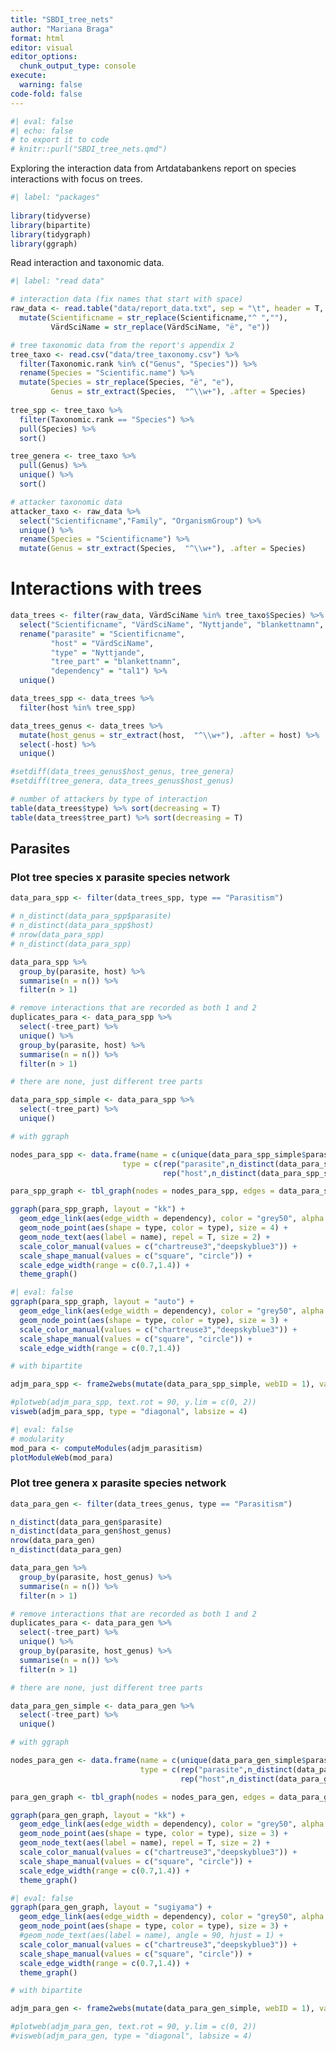 ```yaml
---
title: "SBDI_tree_nets"
author: "Mariana Braga"
format: html
editor: visual
editor_options: 
  chunk_output_type: console
execute:
  warning: false
code-fold: false
---
```


```r
#| eval: false
#| echo: false
# to export it to code 
# knitr::purl("SBDI_tree_nets.qmd")
```


Exploring the interaction data from Artdatabankens report on species interactions with focus on trees.

```r
#| label: "packages"
 
library(tidyverse)
library(bipartite)
library(tidygraph)
library(ggraph)
```

Read interaction and taxonomic data.

```r
#| label: "read data"

# interaction data (fix names that start with space)
raw_data <- read.table("data/report_data.txt", sep = "\t", header = T, fileEncoding = "ISO-8859-1") %>% 
  mutate(Scientificname = str_replace(Scientificname,"^ ",""),
         VärdSciName = str_replace(VärdSciName, "ë", "e"))

# tree taxonomic data from the report's appendix 2
tree_taxo <- read.csv("data/tree_taxonomy.csv") %>% 
  filter(Taxonomic.rank %in% c("Genus", "Species")) %>% 
  rename(Species = "Scientific.name") %>% 
  mutate(Species = str_replace(Species, "ë", "e"),
         Genus = str_extract(Species,  "^\\w+"), .after = Species)
  
tree_spp <- tree_taxo %>% 
  filter(Taxonomic.rank == "Species") %>% 
  pull(Species) %>% 
  sort()

tree_genera <- tree_taxo %>% 
  pull(Genus) %>%
  unique() %>% 
  sort()

# attacker taxonomic data 
attacker_taxo <- raw_data %>% 
  select("Scientificname","Family", "OrganismGroup") %>% 
  unique() %>% 
  rename(Species = "Scientificname") %>% 
  mutate(Genus = str_extract(Species,  "^\\w+"), .after = Species)

```


# Interactions with trees

```r
data_trees <- filter(raw_data, VärdSciName %in% tree_taxo$Species) %>% 
  select("Scientificname", "VärdSciName", "Nyttjande", "blankettnamn", "tal1") %>% 
  rename("parasite" = "Scientificname",
         "host" = "VärdSciName", 
         "type" = "Nyttjande",
         "tree_part" = "blankettnamn",
         "dependency" = "tal1") %>% 
  unique()

data_trees_spp <- data_trees %>% 
  filter(host %in% tree_spp)

data_trees_genus <- data_trees %>% 
  mutate(host_genus = str_extract(host,  "^\\w+"), .after = host) %>% 
  select(-host) %>% 
  unique()

#setdiff(data_trees_genus$host_genus, tree_genera)
#setdiff(tree_genera, data_trees_genus$host_genus)

# number of attackers by type of interaction 
table(data_trees$type) %>% sort(decreasing = T)
table(data_trees$tree_part) %>% sort(decreasing = T)
```



## Parasites

### Plot tree species x parasite species network

```r
data_para_spp <- filter(data_trees_spp, type == "Parasitism")

# n_distinct(data_para_spp$parasite)
# n_distinct(data_para_spp$host)
# nrow(data_para_spp)
# n_distinct(data_para_spp)

data_para_spp %>% 
  group_by(parasite, host) %>% 
  summarise(n = n()) %>% 
  filter(n > 1)

# remove interactions that are recorded as both 1 and 2
duplicates_para <- data_para_spp %>% 
  select(-tree_part) %>% 
  unique() %>% 
  group_by(parasite, host) %>% 
  summarise(n = n()) %>% 
  filter(n > 1)

# there are none, just different tree parts

data_para_spp_simple <- data_para_spp %>% 
  select(-tree_part) %>% 
  unique()
```

```r
# with ggraph

nodes_para_spp <- data.frame(name = c(unique(data_para_spp_simple$parasite), unique(data_para_spp_simple$host)),
                         type = c(rep("parasite",n_distinct(data_para_spp_simple$parasite)), 
                                  rep("host",n_distinct(data_para_spp_simple$host))))

para_spp_graph <- tbl_graph(nodes = nodes_para_spp, edges = data_para_spp_simple)

ggraph(para_spp_graph, layout = "kk") + 
  geom_edge_link(aes(edge_width = dependency), color = "grey50", alpha = 0.8) + 
  geom_node_point(aes(shape = type, color = type), size = 4) +
  geom_node_text(aes(label = name), repel = T, size = 2) +
  scale_color_manual(values = c("chartreuse3","deepskyblue3")) +
  scale_shape_manual(values = c("square", "circle")) +
  scale_edge_width(range = c(0.7,1.4)) +
  theme_graph()
```

```r
#| eval: false
ggraph(para_spp_graph, layout = "auto") + 
  geom_edge_link(aes(edge_width = dependency), color = "grey50", alpha = 0.8) + 
  geom_node_point(aes(shape = type, color = type), size = 3) +
  scale_color_manual(values = c("chartreuse3","deepskyblue3")) +
  scale_shape_manual(values = c("square", "circle")) +
  scale_edge_width(range = c(0.7,1.4))
```


```r
# with bipartite

adjm_para_spp <- frame2webs(mutate(data_para_spp_simple, webID = 1), varnames = c("host","parasite", "type", "dependency"))[[1]]

#plotweb(adjm_para_spp, text.rot = 90, y.lim = c(0, 2))
visweb(adjm_para_spp, type = "diagonal", labsize = 4)
```

```r
#| eval: false
# modularity
mod_para <- computeModules(adjm_parasitism)
plotModuleWeb(mod_para)
```


### Plot tree genera x parasite species network


```r
data_para_gen <- filter(data_trees_genus, type == "Parasitism")

n_distinct(data_para_gen$parasite)
n_distinct(data_para_gen$host_genus)
nrow(data_para_gen)
n_distinct(data_para_gen)

data_para_gen %>% 
  group_by(parasite, host_genus) %>% 
  summarise(n = n()) %>% 
  filter(n > 1)

# remove interactions that are recorded as both 1 and 2
duplicates_para <- data_para_gen %>% 
  select(-tree_part) %>% 
  unique() %>% 
  group_by(parasite, host_genus) %>% 
  summarise(n = n()) %>% 
  filter(n > 1)

# there are none, just different tree parts

data_para_gen_simple <- data_para_gen %>% 
  select(-tree_part) %>% 
  unique()
```

```r
# with ggraph

nodes_para_gen <- data.frame(name = c(unique(data_para_gen_simple$parasite), unique(data_para_gen_simple$host_genus)),
                             type = c(rep("parasite",n_distinct(data_para_gen_simple$parasite)), 
                                      rep("host",n_distinct(data_para_gen_simple$host_genus))))

para_gen_graph <- tbl_graph(nodes = nodes_para_gen, edges = data_para_gen_simple)

ggraph(para_gen_graph, layout = "kk") + 
  geom_edge_link(aes(edge_width = dependency), color = "grey50", alpha = 0.8) + 
  geom_node_point(aes(shape = type, color = type), size = 3) +
  geom_node_text(aes(label = name), repel = T, size = 2) +
  scale_color_manual(values = c("chartreuse3","deepskyblue3")) +
  scale_shape_manual(values = c("square", "circle")) +
  scale_edge_width(range = c(0.7,1.4)) +
  theme_graph()

```

```r
#| eval: false
ggraph(para_gen_graph, layout = "sugiyama") + 
  geom_edge_link(aes(edge_width = dependency), color = "grey50", alpha = 0.8) + 
  geom_node_point(aes(shape = type, color = type), size = 3) +
  #geom_node_text(aes(label = name), angle = 90, hjust = 1) +
  scale_color_manual(values = c("chartreuse3","deepskyblue3")) +
  scale_shape_manual(values = c("square", "circle")) +
  scale_edge_width(range = c(0.7,1.4)) +
  theme_graph()
```


```r
# with bipartite

adjm_para_gen <- frame2webs(mutate(data_para_gen_simple, webID = 1), varnames = c("host_genus","parasite", "type", "dependency"))[[1]]

#plotweb(adjm_para_gen, text.rot = 90, y.lim = c(0, 2))
#visweb(adjm_para_gen, type = "diagonal", labsize = 4)
```



<!-- ## Herbivores -->

<!-- ### Species -->

<!-- ```{r} -->
<!-- data_herbivory <- filter(data_trees, Nyttjande == "Föda") %>% -->
<!--   select("Scientificname", "VärdSciName", "tal1") %>% -->
<!--   rename("herbivore" = "Scientificname", -->
<!--          "host" = "VärdSciName", -->
<!--          "weight" = "tal1") -->

<!-- n_distinct(data_herbivory$herbivore) -->
<!-- n_distinct(data_herbivory$host) -->
<!-- nrow(data_herbivory) -->
<!-- n_distinct(data_herbivory) -->

<!-- duplicates_herb <- data_herbivory %>% -->
<!--   group_by(herbivore, host, weight) %>% -->
<!--   summarise(n = n()) %>% -->
<!--   filter(n > 1) -->

<!-- nrow(duplicates_herb) -->

<!-- raw_data %>% -->
<!--   filter(Scientificname == "Aleurocystidiellum disciforme", -->
<!--          Nyttjande == "Föda") -->

<!-- raw_data %>% -->
<!--   filter(Scientificname == "Caloptilia cuculipennella", -->
<!--          Nyttjande == "Föda") -->

<!-- data_herbivory <- unique(data_herbivory) -->

<!-- duplicates_herb <- data_herbivory %>% -->
<!--   group_by(herbivore, host) %>% -->
<!--   summarise(n = n()) %>% -->
<!--   filter(n > 1) -->

<!-- View(duplicates_herb) -->

<!-- data_herbivory <- data_herbivory[-which(data_herbivory$herbivore == duplicates_herb$herbivore & -->
<!--                                         data_herbivory$host == duplicates_herb$host & -->
<!--                                         data_herbivory$weight == 1),] -->

<!-- to_remove <- c() -->
<!-- for(i in 1:nrow(duplicates_herb)) { -->
<!--   row <- which(data_herbivory$herbivore == duplicates_herb$herbivore[i] & -->
<!--                               data_herbivory$host == duplicates_herb$host[i] & -->
<!--                               data_herbivory$weight == 1) -->
<!--   to_remove <- c(to_remove, row) -->
<!-- } -->

<!-- data_herbivory <- data_herbivory[-to_remove,] -->
<!-- nrow(data_herbivory) == n_distinct(data_herbivory) -->
<!-- ``` -->


<!-- # Plot trees x herbivore species network -->

<!-- ```{r} -->
<!-- # with ggraph -->

<!-- nodes_herb <- data.frame(name = c(unique(data_herbivory$herbivore), unique(data_herbivory$host)), -->
<!--                          type = c(rep("herbivore",n_distinct(data_herbivory$herbivore)), -->
<!--                                   rep("host",n_distinct(data_herbivory$host)))) -->

<!-- herb_graph <- tbl_graph(nodes = nodes_herb, edges = data_herbivory) -->

<!-- ggraph(herb_graph, layout = "kk") + -->
<!--   geom_edge_link(aes(edge_width = weight), color = "grey30", alpha = 0.8) + -->
<!--   geom_node_point(aes(shape = type, color = type), size = 2) + -->
<!--   scale_color_manual(values = c("deepskyblue3","chartreuse3")) + -->
<!--   scale_edge_width(range = c(0.5,1)) -->
<!-- ``` -->

<!-- ```{r} -->
<!-- # with bipartite -->

<!-- adjm_herb <- frame2webs(mutate(data_herbivory, webID = 1), varnames = c("host","herbivore", "webID", "weight"))[[1]] -->

<!-- #plotweb(adjm_herb, text.rot = 90, y.lim = c(0, 2), labsize = 0.7) -->

<!-- #visweb(adjm_herb, prednames = F, preynames = F) -->
<!-- ``` -->

<!-- ```{r} -->
<!-- #| eval: false -->
<!-- # modularity -->
<!-- mod_herb <- computeModules(adjm_herb) -->
<!-- plotModuleWeb(mod_herb, displayBlabels = F, labsize = 0.4) -->

<!-- ``` -->

<!-- ## Families -->

<!-- ```{r} -->
<!-- data_herb_fam <- filter(data_trees, Nyttjande == "Föda") %>% -->
<!--   select("Family", "VärdSciName", "tal1") %>% -->
<!--   rename("herb_fam" = "Family", -->
<!--          "host" = "VärdSciName", -->
<!--          "weight" = "tal1") -->

<!-- n_distinct(data_herb_fam$herb_fam) -->
<!-- n_distinct(data_herb_fam$host) -->
<!-- nrow(data_herb_fam) -->
<!-- n_distinct(data_herb_fam) -->

<!-- data_herb_fam <- unique(data_herb_fam) -->

<!-- duplicates_herb_fam <- data_herb_fam %>% -->
<!--   group_by(herb_fam, host) %>% -->
<!--   summarise(n = n()) %>% -->
<!--   filter(n > 1) -->

<!-- # if there are interaction with weight 1 and 2, keep only 2 -->
<!-- to_remove_fam <- c() -->
<!-- for(i in 1:nrow(duplicates_herb_fam)) { -->
<!--   row <- which(data_herb_fam$herb_fam == duplicates_herb_fam$herb_fam[i] & -->
<!--                data_herb_fam$host == duplicates_herb_fam$host[i] & -->
<!--                data_herb_fam$weight == 1) -->
<!--   to_remove_fam <- c(to_remove_fam, row) -->
<!-- } -->

<!-- data_herb_fam <- data_herb_fam[-to_remove_fam,] -->
<!-- n_distinct(data_herb_fam$herb_fam) -->
<!-- n_distinct(data_herb_fam$host) -->
<!-- ``` -->

<!-- # Plot trees x herbivore families network -->

<!-- ```{r} -->
<!-- # with ggraph -->

<!-- nodes_herb_fam <- data.frame(name = c(unique(data_herb_fam$herb_fam), unique(data_herb_fam$host)), -->
<!--                              type = c(rep("herb_fam",n_distinct(data_herb_fam$herb_fam)), -->
<!--                                       rep("host",n_distinct(data_herb_fam$host)))) -->

<!-- herb_fam_graph <- tbl_graph(nodes = nodes_herb_fam, edges = data_herb_fam) -->

<!-- ggraph(herb_fam_graph, layout = "auto") + -->
<!--   geom_edge_link(aes(edge_width = weight), color = "grey30", alpha = 0.8) + -->
<!--   geom_node_point(aes(shape = type, color = type), size = 3) + -->
<!--   scale_color_manual(values = c("deepskyblue3","chartreuse3")) + -->
<!--   scale_edge_width(range = c(0.5,1)) -->
<!-- ``` -->

<!-- ```{r} -->
<!-- # with bipartite -->

<!-- adjm_herb_fam <- frame2webs(mutate(data_herb_fam, webID = 1), varnames = c("host","herb_fam", "webID", "weight"))[[1]] -->

<!-- plotweb(adjm_herb_fam, text.rot = 90, y.lim = c(0, 2), labsize = 0.7) -->

<!-- visweb(adjm_herb_fam, labsize = 4) -->
<!-- visweb(adjm_herb_fam, labsize = 4, type = "diagonal") -->
<!-- ``` -->

<!-- ```{r} -->
<!-- #| eval: false -->
<!-- # modularity -->
<!-- mod_herb_fam <- computeModules(adjm_herb_fam) -->
<!-- plotModuleWeb(mod_herb_fam, labsize = 0.4) -->

<!-- ``` -->

<!-- ## Families weighted by number of species interactions -->

<!-- ```{r} -->
<!-- data_herb_spp_fam <- filter(data_trees, Nyttjande == "Föda") %>% -->
<!--   select("Scientificname", "Family", "VärdSciName") %>% -->
<!--   rename("herbivore" = "Scientificname", -->
<!--          "herb_fam" = "Family", -->
<!--          "host" = "VärdSciName") %>% -->
<!--   unique() %>% -->
<!--   group_by(herb_fam, host) %>% -->
<!--   summarise(n_spp = n()) %>% -->
<!--   mutate(logn = round(log(n_spp) + 1)) -->

<!-- ``` -->

<!-- Plot network with log(number of species that interact) + 1 so that low weight interactions are visible. -->

<!-- ```{r} -->
<!-- # with bipartite -->
<!-- adjm_herb_spp_fam <- frame2webs(mutate(data_herb_spp_fam, webID = 1), varnames = c("host","herb_fam", "webID", "n_spp"))[[1]] -->
<!-- adjm_herb_spp_fam_log <- frame2webs(mutate(data_herb_spp_fam, webID = 1), varnames = c("host","herb_fam", "webID", "logn"))[[1]] -->

<!-- #plotweb(adjm_herb_spp_fam_log, text.rot = 90, y.lim = c(0, 2), labsize = 0.7) -->
<!-- visweb(adjm_herb_spp_fam_log, labsize = 4) -->
<!-- ``` -->

<!-- ```{r} -->
<!-- #| eval: false -->
<!-- # modularity -->
<!-- mod_herb_spp_fam <- computeModules(adjm_herb_spp_fam_log) -->
<!-- plotModuleWeb(mod_herb_spp_fam, labsize = 0.4) -->

<!-- ``` -->

<!-- ### Sharing between trees -->

<!-- ```{r} -->
<!-- shared_spp <- data_trees %>% -->
<!--   select("Scientificname", "Family", "VärdSciName", "Nyttjande") %>% -->
<!--   rename("herbivore" = "Scientificname", -->
<!--          "herb_fam" = "Family", -->
<!--          "host" = "VärdSciName", -->
<!--          "type" = "Nyttjande") %>% -->
<!--   unique() -->

<!-- adjm_shared <- frame2webs(shared_spp, varnames = c("host","herbivore", "type")) -->

<!-- one_mode_shared_parasites <- as.one.mode(adjm_shared$Parasitism, project = "lower") -->
<!-- image(one_mode_shared_parasites) -->

<!-- one_mode_shared_herbivores <- as.one.mode(adjm_shared$Föda, project = "lower") -->
<!-- image(one_mode_shared_herbivores) -->
<!-- ``` -->


<!-- # Plot trees x trees -->

<!-- ```{r} -->
<!-- # with ggraph -->

<!-- nodes_herb_shared <- data.frame(name = c(unique(rownames(one_mode_shared_herbivores)))) -->
<!-- shared_herb_graph <- tbl_graph(nodes = nodes_herb_shared, edges = web2edges(one_mode_shared_herbivores, is.one.mode = TRUE)) -->

<!-- ggraph(shared_herb_graph, layout = "kk") + -->
<!--   geom_edge_link(aes(edge_width = edge.weights), color = "grey30", alpha = 0.8) + -->
<!--   geom_node_point(size = 3) + -->
<!--   scale_edge_width(range = c(0.5,5)) -->


<!-- nodes_para_shared <- data.frame(name = c(unique(rownames(one_mode_shared_parasites)))) -->
<!-- shared_para_graph <- tbl_graph(nodes = nodes_para_shared, edges = web2edges(one_mode_shared_parasites, is.one.mode = TRUE)) -->

<!-- ggraph(shared_para_graph, layout = "kk") + -->
<!--   geom_edge_link(aes(edge_width = edge.weights), color = "grey50", alpha = 0.8) + -->
<!--   geom_node_point(size = 3) + -->
<!--   geom_node_text(aes(label = name), nudge_y = 0.2) + -->
<!--   scale_edge_width(range = c(0.5,3)) -->

<!-- ``` -->


<!-- ```{r} -->
<!-- data_coleoptera <- data_herbivory <- filter(data_trees, Nyttjande == "Föda") %>% -->
<!--   filter(OrganismGroup == "Skalbaggar") %>% -->
<!--   select("Scientificname", "VärdSciName", "tal1") %>% -->
<!--   rename("herbivore" = "Scientificname", -->
<!--          "host" = "VärdSciName", -->
<!--          "weight" = "tal1") -->

<!-- data_coleoptera <- unique(data_coleoptera) -->

<!-- # with bipartite -->

<!-- adjm_coleo <- frame2webs(mutate(data_coleoptera, webID = 1), varnames = c("host","herbivore", "webID", "weight"))[[1]] -->

<!-- plotweb(adjm_coleo, text.rot = 90, y.lim = c(0, 2), labsize = 0.7) -->

<!-- visweb(adjm_coleo, prednames = F, preynames = F, type= "diagonal") -->
<!-- ``` -->


<!-- ```{r} -->
<!-- data_lepi <- data_herbivory <- filter(data_trees, Nyttjande == "Föda") %>% -->
<!--   filter(OrganismGroup == "Fjärilar") %>% -->
<!--   select("Scientificname", "VärdSciName", "tal1") %>% -->
<!--   rename("herbivore" = "Scientificname", -->
<!--          "host" = "VärdSciName", -->
<!--          "weight" = "tal1") -->

<!-- data_lepi <- unique(data_lepi) -->

<!-- # with bipartite -->

<!-- adjm_lepi <- frame2webs(mutate(data_lepi, webID = 1), varnames = c("host","herbivore", "webID", "weight"))[[1]] -->

<!-- plotweb(adjm_lepi, text.rot = 90, y.lim = c(0, 2), labsize = 0.7) -->

<!-- visweb(adjm_lepi, prednames = F, preynames = F, type= "diagonal") -->
<!-- ``` -->

<!-- ### Mycorrhiza -->

<!-- ```{r} -->
<!-- data_myco <- filter(data_trees, Nyttjande == "Mykorrhiza") %>% -->
<!--   select("Scientificname", "VärdSciName", "tal1") %>% -->
<!--   rename("myco" = "Scientificname", -->
<!--          "host" = "VärdSciName", -->
<!--          "weight" = "tal1") -->

<!-- n_distinct(data_myco$myco) -->
<!-- n_distinct(data_myco$host) -->
<!-- nrow(data_myco) -->
<!-- n_distinct(data_myco) -->

<!-- data_myco <- unique(data_myco) -->
<!-- ``` -->


<!-- ```{r} -->
<!-- # with bipartite -->

<!-- adjm_myco <- frame2webs(mutate(data_myco, webID = 1), varnames = c("host","myco", "webID", "weight"))[[1]] -->

<!-- plotweb(adjm_myco, text.rot = 90, y.lim = c(0, 2), labsize = 0.4) -->

<!-- visweb(adjm_myco, labsize = 4) -->
<!-- visweb(adjm_myco, labsize = 4, type = "diagonal") -->
<!-- ``` -->

<!-- ```{r} -->
<!-- filter(data_trees, Nyttjande == "Livsrum") %>% -->
<!--   sample_n(200) %>% -->
<!--   View() -->
<!-- ``` -->




